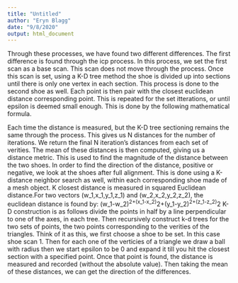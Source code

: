 ```yaml
---
title: "Untitled"
author: "Eryn Blagg"
date: "9/8/2020"
output: html_document
---
```


Through these processes, we have found two different differences. The first difference is found through the icp process. In this process, we set the first scan as a base scan. This scan does not move through the process. Once this scan is set, using a K-D tree method the shoe is divided up into sections until there is only one vertex in each section. This process is done to the second shoe as well. Each point is then pair with the closest euclidean distance corresponding point. This is repeated for the set itterations, or until epsilon is deemed small enough. This is done by the following mathematical formula. 




Each time the distance is measured, but the K-D tree sectioning remains the same through the process. This gives us N distances for the number of iterations. We return the final N iteration's distances from each set of verities. The mean of these distances is then computed, giving us a distance metric. This is used to find the magnitude of the distance between the two shoes. In order to find the direction of the distance, positive or negative, we look at the shoes after full alignment. This is done using a K-distance neighbor search as well, within each corresponding shoe made of a mesh object. K closest distance is measured in squared Euclidean distance.For two vectors (w_1,x_1,y_1,z_1) and (w_2,x_2,y_2,z_2), the euclidean distance is found by: 
      (w_1-w_2)^2+(x_1-x_2)^2+(y_1-y_2)^2+(z_1-z_2)^2
K-D construction is as follows divide the points in half by a line perpendicular to one of the axes, in each tree. Then recursively construct k-d trees for the two sets of points, the two points corresponding to the verities of the triangles. Think of it as this, we first choose a shoe to be set. In this case shoe scan 1. Then for each one of the verticies of a triangle we draw a ball with radius \epsilon then we start epsilon to be 0 and expand it till you hit the closest section with a specified point. Once that point is found, the distance is measured and recorded (without the absolute value). Then taking the mean of these distances, we can get the direction of the differences. 
